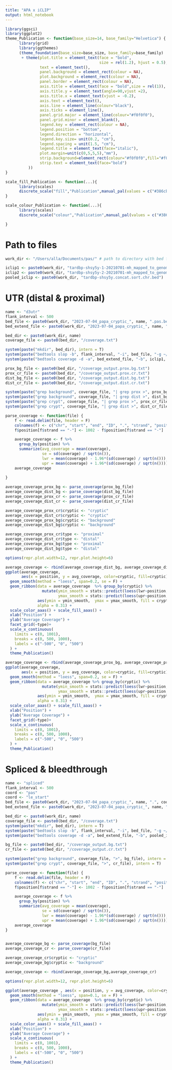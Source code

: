 ```yaml
---
title: "APA x iCLIP"
output: html_notebook
---
```


```r
library(ggsci)
library(ggplot2)
theme_Publication <- function(base_size=14, base_family="Helvetica") {
      library(grid)
      library(ggthemes)
      (theme_foundation(base_size=base_size, base_family=base_family)
       + theme(plot.title = element_text(face = "bold",
                                         size = rel(1.2), hjust = 0.5),
               text = element_text(),
               panel.background = element_rect(colour = NA),
               plot.background = element_rect(colour = NA),
               panel.border = element_rect(colour = NA),
               axis.title = element_text(face = "bold",size = rel(1)),
               axis.title.y = element_text(angle=90,vjust =2),
               axis.title.x = element_text(vjust = -0.2),
               axis.text = element_text(), 
               axis.line = element_line(colour="black"),
               axis.ticks = element_line(),
               panel.grid.major = element_line(colour="#f0f0f0"),
               panel.grid.minor = element_blank(),
               legend.key = element_rect(colour = NA),
               legend.position = "bottom",
               legend.direction = "horizontal",
               legend.key.size= unit(0.2, "cm"),
               legend.spacing = unit(1.5, "cm"),
               legend.title = element_text(face="italic"),
               plot.margin=unit(c(0,5,5,5),"mm"),
               strip.background=element_rect(colour="#f0f0f0",fill="#f0f0f0"),
               strip.text = element_text(face="bold")
          ))
}

scale_fill_Publication <- function(...){
      library(scales)
      discrete_scale("fill","Publication",manual_pal(values = c("#386cb0","#fdb462","#7fc97f","#ef3b2c","#662506","#a6cee3","#fb9a99","#984ea3","#ffff33")), ...)
}

scale_colour_Publication <- function(...){
      library(scales)
      discrete_scale("colour","Publication",manual_pal(values = c("#386cb0","#fdb462","#7fc97f","#ef3b2c","#662506","#a6cee3","#fb9a99","#984ea3","#ffff33")), ...)

}
```

# Path to files
```r
work_dir <- "/Users/alla/Documents/pas/" # path to directory with bed files

iclip1 <- paste0(work_dir, "tardbp-shsy5y-1-20210701-mh_mapped_to_genome_single_peaks.sort.bed")
iclip2 <- paste0(work_dir, "tardbp-shsy5y-2-20210701-mh_mapped_to_genome_single_peaks.sort.bed")
pooled_iclip <- paste0(work_dir, "tardbp-shsy5y.concat.sort.chr.bed")
```

# UTR (distal & proximal)
```r
name <- "d3utr"
flank_interval <- 500
bed_file <- paste0(work_dir, "2023-07-04_papa_cryptic_", name, ".pas.bed" )
bed_extend_file <- paste0(work_dir, "2023-07-04_papa_cryptic_", name, ".pas.flank.bed" )

bed_dir <- paste0(work_dir, name)
coverage_file <- paste0(bed_dir, "/coverage.txt")

system(paste("mkdir", bed_dir), intern = T)
system(paste("bedtools slop -b", flank_interval, "-i", bed_file, "-g ~/Documents/rna_references/GRCh38.primary_assembly.genome.fa.fai >", bed_extend_file), intern = T)
system(paste("bedtools coverage -d -a", bed_extend_file, "-b", iclip1, ">", coverage_file),intern = T)

prox_bg_file <- paste0(bed_dir, "/coverage_output.prox.bg.txt")
prox_cr_file <- paste0(bed_dir, "/coverage_output.prox.cr.txt")
dist_bg_file <- paste0(bed_dir, "/coverage_output.dist.bg.txt")
dist_cr_file <- paste0(bed_dir, "/coverage_output.dist.cr.txt")

system(paste("grep background", coverage_file, "| grep prox >", prox_bg_file), intern = T)
system(paste("grep background", coverage_file, "| grep dist >", dist_bg_file), intern = T)
system(paste("grep crypt", coverage_file, "| grep prox >", prox_cr_file), intern = T)
system(paste("grep crypt", coverage_file, "| grep dist >", dist_cr_file), intern = T)

parse_coverage <- function(file) {
    f <- read.delim(file, header = F)
    colnames(f) <- c("chr", "start", "end", "ID", ".", "strand", "position", "coverage")
    f$position[f$strand == "-"] <- 1002 - f$position[f$strand == "-"]

    average_coverage <- f %>%
      group_by(position) %>%
      summarize(avg_coverage = mean(coverage),
                se = sd(coverage) / sqrt(n()),
                lwr = mean(coverage) - 1.96*(sd(coverage) / sqrt(n())), 
                upr = mean(coverage) + 1.96*(sd(coverage) / sqrt(n())))
    average_coverage
    
}

average_coverage_prox_bg <- parse_coverage(prox_bg_file)
average_coverage_dist_bg <- parse_coverage(dist_bg_file)
average_coverage_prox_cr <- parse_coverage(prox_cr_file)
average_coverage_dist_cr <- parse_coverage(dist_cr_file)

average_coverage_prox_cr$cryptic <- "cryptic"
average_coverage_dist_cr$cryptic <- "cryptic"
average_coverage_prox_bg$cryptic <- "background"
average_coverage_dist_bg$cryptic <- "background"

average_coverage_prox_cr$type <- "proximal"
average_coverage_dist_cr$type <- "distal"
average_coverage_prox_bg$type <- "proximal"
average_coverage_dist_bg$type <- "distal"

```

```r
options(repr.plot.width=12, repr.plot.height=6)

average_coverage <- rbind(average_coverage_dist_bg, average_coverage_dist_cr)
ggplot(average_coverage, 
       aes(x = position, y = avg_coverage, color=cryptic, fill=cryptic)) +
  geom_smooth(method = "loess", span=0.2, se = F) +
  geom_ribbon(data = average_coverage  %>% group_by(cryptic) %>%
                mutate(ymin_smooth = stats::predict(loess(lwr~position,span=0.1)),
                       ymax_smooth = stats::predict(loess(upr~position,span=0.1))),
              aes(ymin = ymin_smooth,  ymax = ymax_smooth, fill = cryptic),
              alpha = 0.31) +
  scale_color_aaas() + scale_fill_aaas() +
  xlab("Position") +
  ylab("Average Coverage") +
  facet_grid(~type)+
  scale_x_continuous(
    limits = c(0, 1001),
    breaks = c(0, 500, 1000),
    labels = c("-500", "0", "500")
  ) +
  theme_Publication()

average_coverage <- rbind(average_coverage_prox_bg, average_coverage_prox_cr)
ggplot(average_coverage, 
       aes(x = position, y = avg_coverage, color=cryptic, fill=cryptic)) +
  geom_smooth(method = "loess", span=0.2, se = F) +
  geom_ribbon(data = average_coverage %>% group_by(cryptic) %>%
                mutate(ymin_smooth = stats::predict(loess(lwr~position,span=0.1)),
                       ymax_smooth = stats::predict(loess(upr~position,span=0.1))),
              aes(ymin = ymin_smooth,  ymax = ymax_smooth, fill = cryptic),
              alpha = 0.31) +
  scale_color_aaas() + scale_fill_aaas() +
  xlab("Position") +
  ylab("Average Coverage") +
  facet_grid(~type)+
  scale_x_continuous(
    limits = c(0, 1001),
    breaks = c(0, 500, 1000),
    labels = c("-500", "0", "500")
  ) +
  theme_Publication()
```
# Spliced & bleedthrough
```r
name <- "spliced"
flank_interval <- 500
coord <- "pas"
coord <- "le_start"
bed_file <- paste0(work_dir, "2023-07-04_papa_cryptic_", name, ".", coord, ".bed" )
bed_extend_file <- paste0(work_dir, "2023-07-04_papa_cryptic_", name, ".", coord, ".flank.bed" )

bed_dir <- paste0(work_dir, name)
coverage_file <- paste0(bed_dir, "/coverage.txt")
system(paste("mkdir", bed_dir), intern = T)
system(paste("bedtools slop -b", flank_interval, "-i", bed_file, "-g ~/Documents/rna_references/GRCh38.primary_assembly.genome.fa.fai >", bed_extend_file), intern = T)
system(paste("bedtools coverage -d -a", bed_extend_file, "-b", pooled_iclip, ">", coverage_file),intern = T)

bg_file <- paste0(bed_dir, "/coverage_output.bg.txt")
cr_file <- paste0(bed_dir, "/coverage_output.cr.txt")

system(paste("grep background", coverage_file, ">", bg_file), intern = T)
system(paste("grep crypt", coverage_file, ">", cr_file), intern = T)

parse_coverage <- function(file) {
    f <- read.delim(file, header = F)
    colnames(f) <- c("chr", "start", "end", "ID", ".", "strand", "position", "coverage")
    f$position[f$strand == "-"] <- 1002 - f$position[f$strand == "-"]

    average_coverage <- f %>%
      group_by(position) %>%
      summarize(avg_coverage = mean(coverage),
                se = sd(coverage) / sqrt(n()),
                lwr = mean(coverage) - 1.96*(sd(coverage) / sqrt(n())), 
                upr = mean(coverage) + 1.96*(sd(coverage) / sqrt(n())))
    average_coverage
}


average_coverage_bg <- parse_coverage(bg_file)
average_coverage_cr <- parse_coverage(cr_file)

average_coverage_cr$cryptic <- "cryptic"
average_coverage_bg$cryptic <- "background"

average_coverage <- rbind(average_coverage_bg,average_coverage_cr)
```

```r
options(repr.plot.width=12, repr.plot.height=6)

ggplot(average_coverage , aes(x = position, y = avg_coverage, color=cryptic, fill=cryptic)) +
  geom_smooth(method = "loess", span=0.1, se = F) +
  geom_ribbon(data = average_coverage  %>% group_by(cryptic) %>%
                mutate(ymin_smooth = stats::predict(loess(lwr~position,span=0.1)),
                       ymax_smooth = stats::predict(loess(upr~position,span=0.1))),
              aes(ymin = ymin_smooth,  ymax = ymax_smooth, fill = cryptic),
              alpha = 0.31) +
  scale_color_aaas() + scale_fill_aaas() +
  xlab("Position") +
  ylab("Average Coverage") +
  scale_x_continuous(
    limits = c(0, 1001),
    breaks = c(0, 500, 1000),
    labels = c("-500", "0", "500")
  ) +
  theme_Publication()
```

